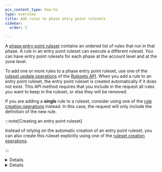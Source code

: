 ```yaml
---
pcx_content_type: how-to
type: overview
title: Add rules to phase entry point rulesets
sidebar:
  order: 3

---
```



A [phase entry point ruleset](/ruleset-engine/about/rulesets/#entry-point-ruleset) contains an ordered list of rules that run in that phase. A rule in an entry point ruleset can execute a different ruleset. You can have entry point rulesets for each phase at the account level and at the zone level.

To add one or more rules to a phase entry point ruleset, use one of the [ruleset update operations](/ruleset-engine/rulesets-api/update/) of the [Rulesets API](/ruleset-engine/rulesets-api/). When you add a rule to an entry point ruleset, the entry point ruleset is created automatically if it does not exist. This API method requires that you include in the request all rules you want to keep in the ruleset, or else they will be removed.

If you are adding a **single** rule to a ruleset, consider using one of the [rule creation operations](/ruleset-engine/rulesets-api/add-rule/) instead. In this case, the request will only include the definition of the new rule.

:::note[Creating an entry point ruleset]


Instead of relying on the automatic creation of an entry point ruleset, you can also create this ruleset explicitly using one of the [ruleset creation operations](/ruleset-engine/rulesets-api/create/).


:::


<Details header="Example: Set the rules of a phase entry point ruleset at the zone level">

The following example sets the rules of a phase entry point ruleset at the zone level for the `http_request_firewall_managed` phase using the [Update a zone ruleset](/api/operations/updateZoneRuleset) operation.

```bash title="Request"
curl --request PUT \
https://api.cloudflare.com/client/v4/zones/{zone_id}/phases/http_request_firewall_managed/entrypoint \
--header "Authorization: Bearer <API_TOKEN>" \
--header "Content-Type: application/json" \
--data '{
  "rules": [
    {
      "action": "execute",
      "action_parameters": {
        "id": "<MANAGED_RULESET_ID_1>"
      },
      "expression": "true"
    },
    {
      "action": "execute",
      "action_parameters": {
        "id": "<MANAGED_RULESET_ID_2>"
      },
      "expression": "true"
    }
  ]
}'
```

```json title="Response"
{
  "result": {
    "id": "<RULESET_ID>",
    "name": "Default",
    "description": "",
    "kind": "zone",
    "version": "1",
    "rules": [
      {
        "id": "<RULE_ID_1>",
        "version": "1",
        "action": "execute",
        "expression": "true",
        "action_parameters": {
          "id": "<MANAGED_RULESET_ID_1>"
        },
        "last_updated": "2021-06-17T15:42:37.917815Z"
      },
      {
        "id": "<RULE_ID_2>",
        "version": "1",
        "action": "execute",
        "expression": "true",
        "action_parameters": {
          "id": "<MANAGED_RULESET_ID_2>"
        },
        "last_updated": "2021-06-17T15:42:37.917815Z"
      }
    ],
    "last_updated": "2021-06-17T15:42:37.917815Z",
    "phase": "http_request_firewall_managed"
  },
  "success": true,
  "errors": [],
  "messages": []
}
```


</Details>


<Details header="Example: Add a single rule to a phase entry point ruleset at the zone level">

The following example adds a single rule to a phase entry point ruleset (with ID `{ruleset_id}`) at the zone level using the [Create a zone ruleset rule](/api/operations/createZoneRulesetRule) operation.

```bash title="Request"
curl https://api.cloudflare.com/client/v4/zone/{zone_id}/rulesets/{ruleset_id}/rules \
--header "Authorization: Bearer <API_TOKEN>" \
--header "Content-Type: application/json" \
--data '{
  "action": "execute",
  "action_parameters": {
    "id": "<MANAGED_RULESET_ID>"
  },
  "expression": "true"
}'
```

```json title="Response"
{
  "result": {
    "id": "<RULESET_ID>",
    "name": "Zone-level phase entry point ruleset",
    "description": "",
    "kind": "root",
    "version": "2",
    "rules": [
      {
        "id": "<EXISTING_RULE_ID>",
        "version": "1",
        "action": "execute",
        "expression": "true",
        "action_parameters": {
          "id": "<ANOTHER_MANAGED_RULESET_ID>"
        },
        "last_updated": "2021-03-17T15:42:37.917815Z"
      },
      {
        "id": "<NEW_RULE_ID>",
        "version": "1",
        "action": "execute",
        "expression": "true",
        "action_parameters": {
          "id": "<MANAGED_RULESET_ID>"
        },
        "last_updated": "2021-06-30T15:42:37.917815Z"
      }
    ],
    "last_updated": "2021-06-30T15:42:37.917815Z",
    "phase": "http_request_firewall_managed"
  },
  "success": true,
  "errors": [],
  "messages": []
}
```


</Details>
